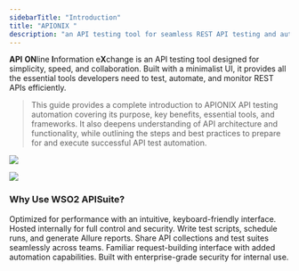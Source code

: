 ```yaml
---
sidebarTitle: "Introduction"
title: "APIONIX "
description: "an API testing tool for seamless REST API testing and automation."
---
```


**API** **ON**line **I**nformation e**X**change is an API testing tool designed for simplicity, speed, and collaboration. Built with a minimalist UI, it provides all the essential tools developers need to test, automate, and monitor REST APIs efficiently.

> This guide provides a complete introduction to APIONIX API testing automation covering its purpose, key benefits, essential tools, and frameworks. It also deepens understanding of API architecture and functionality, while outlining the steps and best practices to prepare for and execute successful API test automation.

<Frame>
  <img
    className="block border border-black/5 rounded-md dark:border-white/5 dark:hidden"
    src="/images/response.png"
  />

  <img
    className="hidden border border-black/5 rounded-md dark:border-white/5 dark:block"
    src="/images/wso2apisuite-dark.png"
  />
</Frame>

### **Why Use WSO2 APISuite?**

<Steps>
  <Step title="Fast & Lightweight" icon="rocket" iconType="light">
    Optimized for performance with an intuitive, keyboard-friendly interface.
  </Step>
  <Step title="On-Premises Solution" icon="server" iconType="light">
    Hosted internally for full control and security.
  </Step>
  <Step title="Automated Testing" icon="flask" iconType="light">
    Write test scripts, schedule runs, and generate Allure reports.
  </Step>
  <Step title="Team Collaboration" icon="users" iconType="light">
    Share API collections and test suites seamlessly across teams.
  </Step>
  <Step title="Postman-Like Workflow" icon="bolt" iconType="light">
    Familiar request-building interface with added automation capabilities.
  </Step>
  <Step title="Secure & Reliable" icon="shield" iconType="light">
    Built with enterprise-grade security for internal use.
  </Step>
</Steps>